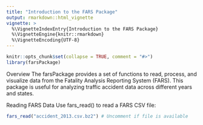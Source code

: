 ```yaml
---
title: "Introduction to the FARS Package"
output: rmarkdown::html_vignette
vignette: >
  %\VignetteIndexEntry{Introduction to the FARS Package}
  %\VignetteEngine{knitr::rmarkdown}
  %\VignetteEncoding{UTF-8}
---
```


```r
knitr::opts_chunk$set(collapse = TRUE, comment = "#>")
library(farsPackage)
```
Overview
The farsPackage provides a set of functions to read, process, and visualize data from the Fatality Analysis Reporting System (FARS). This package is useful for analyzing traffic accident data across different years and states.

Reading FARS Data
Use fars_read() to read a FARS CSV file:

```r

fars_read("accident_2013.csv.bz2") # Uncomment if file is available
```
